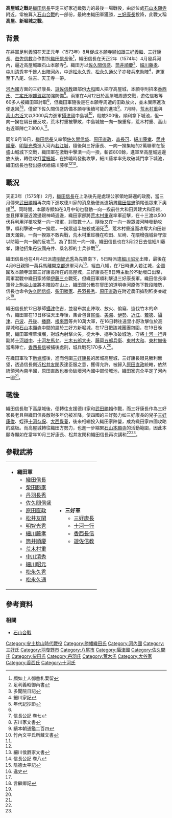 {{Infobox Military Conflict
|conflict=高屋城之戰
|image=[[File:Grave_of_Emperor_Ankan.jpg|250px]]
|caption=高屋城本丸遺跡
|date=1575年（[[天正_(日本)|天正]]三年）四月
|place=[[河內國|河內國]][[高屋城|高屋城]]、新堀城（今[[大阪府|大阪府]][[八尾市|八尾市]]）
|result=織田軍勝利
|combatant1=[[Image:Oda_emblem.svg|20px]] 織田軍
|combatant2=[[Image:Japanese_crest_Sanngai_Hisi_ni_itutu_Kuginuki.svg|20px]] 三好軍
|commander1=[[織田信長|織田信長]]<br> [[柴田勝家|柴田勝家]]<br>[[丹羽長秀|丹羽長秀]] <br>[[佐久間信盛|佐久間信盛]]<br>[[原田直政|原田直政]]
|commander2=[[三好康長|三好康長]]<br>[[十河一行|十河一行]]{{KIA}}<br>香西長信{{KIA}}
|strength1=100,000
|strength2=不明
|casualties1=不明
|casualties2=約陣亡170兵<BR>新堀城失陷，三好康長投降織田家
}}
{{japanese|japanese=高屋城の戦い|kana=たかやじょうのたたかい|romaji=takayajiunotatakai)}}

'''高屋城之戰'''是[[織田信長|織田信長]]平定三好家近畿勢力的最後一場戰役，由於位處[[石山本願寺|石山本願寺]]附近，常被算入[[石山合戰|石山合戰]]的一部份，最終由織田軍獲勝，[[三好康長|三好康長]]投降，此戰又稱'''高屋、新堀城之戰'''。

==背景==
在將軍[[足利義昭|足利義昭]]在天正元年（1573年）8月促成[[本願寺顯如|本願寺顯如]]跟[[三好義繼|三好義繼]]、[[三好康長|三好康長]]、[[遊佐信教|遊佐信教]]合作對抗[[織田信長|織田信長]]後<ref>顯如上人御書札案留</ref>，織田信長在天正2年（1574年）4月發兵河內，逼近高屋城跟石山本願寺<ref>足利義昭御內書</ref>。織田方以[[佐久間信盛|佐久間信盛]]、[[筒井順慶|筒井順慶]]<ref>多聞院日記</ref>、[[細川藤孝|細川藤孝]]、[[中川清秀|中川清秀]]率千餘人出陣[[河内国|河內]]，中途[[松永久秀|松永久秀]]、[[松永久通|松永久通]]父子亦發兵來助陣<ref name="細川家記">細川家記</ref>，進軍至下八尾、住吉、天王寺一帶。

[[河內國|河內國]]方面的三好康長、[[遊佐信教|遊佐信教]]跟部份[[大和国|大和]]國人把守高屋城，本願寺則招來[[香西氏|香西氏]]、[[三宅氏|三宅氏]]跟[[雜賀眾|雜賀眾]]加強防備<ref name="年代記抄節">年代記抄節</ref>。兩軍在4月12日於高屋城周遭交戰，遊佐信教等60多人被織田軍討取<ref name="細川家記"/>，但織田軍隨後是在本願寺周遭的田畝放火，並未實際進攻便退回<ref>信長公記 卷七</ref><ref name="吉川家文書">吉川家文書</ref>，僅留下佐久間信盛防備本願寺後續可能的進攻<ref>續本朝通鑑二百四</ref>。7月時，[[荒木村重|荒木村重]]與[[高山右近|高山右近]]又以3000兵力進軍[[攝津國|攝津國]]中島城<ref>竹內文平氏所藏文書</ref>，殺敵300後，順利拿下城池，但一向一揆在隔日便反攻，荒木村重被擊敗，中島城被一向一揆重奪，荒木村重、高山右近軍陣亡7.800人<ref name="年代記抄節"/>。

同年9月18日，[[織田信長|織田信長]]又率領[[佐久間信盛|佐久間信盛]]、[[原田直政|原田直政]]、[[森長可|森長可]]、[[細川藤孝|細川藤孝]]、[[筒井順慶|筒井順慶]]、[[明智光秀|明智光秀]]進入河內[[若江城|若江城]]，隨後與三好康長、一向一揆集結的2萬聯軍在飯盛山城城下交戰，織田軍在激戰中擊潰一向一揆，斬首800餘，進軍至高屋城週邊放火後，轉往攻打[[萱振城|萱振城]]，在拂曉時發動攻擊，細川藤孝率先攻破城門拿下城池，織田信長也發出感狀給細川藤孝<ref name="細川家記"/><ref name="細川侯爵家文書">細川侯爵家文書</ref>。

==戰況==
天正3年（1575年）2月，[[織田信長|織田信長]]在上洛後先是處理公家領地歸還的政務，當三月傳來[[武田勝賴|武田勝賴]]再次南下進攻德川家的消息後便派遣嫡男[[織田信忠|織田信忠]]領尾張眾東下奧援<ref name="信長公記 卷八">信長公記 卷八</ref>。同時間，本願寺顯如在3月中旬也發動一向一揆前往大和田興建大和田砦，並且揮軍逼近渡邊跟神崎週邊，織田家部將[[荒木村重|荒木村重]]遂率軍迎擊，在十三渡以500伏兵利用洋槍攻擊一向一揆軍，討取數十人，隨後又在一向一揆眾渡河時發動攻擊，順利擊破一向一揆眾，一揆眾過半被殺或溺死<ref>陰德太平記</ref>，荒木村重進而攻奪大和田砦跟天滿砦，一向一揆眾不敢與戰，荒木村重趁機在吹田、尼崎、花隈增強城砦守禦以防範一向一揆的反攻<ref>逸史</ref>。為了對抗一向一揆，織田信長也在3月22日去信細川藤孝，讓他招集[[丹波國|丹波國]]舟井、桑名郡的士兵參戰<ref name="細川侯爵家文書"/>。

織田信長也在4月4日派遣[[明智光秀|明智光秀]]為先鋒南下，5日時派遣[[細川昭元|細川昭元]]出陣，最後在4月6日親領一萬兵馬離開[[京都|京都]]進軍河內<ref>言繼卿記</ref>，經由八幡，在7日時進入若江城，企圖圍攻本願寺盟軍三好康長所在的高屋城，三好康長在8日時主動於不動坂口出擊，兩軍混戰中織田家將領[[伊藤三介|伊藤三介]]戰死，但織田軍順利擊退三好康長軍。織田信長率軍登上[[駒谷山|駒谷山]]並將本陣設在山上，織田軍分散在譽田的道明寺河原佈下數段陣勢，信長也命令[[佐久間信盛|佐久間信盛]]、[[柴田勝家|柴田勝家]]、[[丹羽長秀|丹羽長秀]]、[[原田直政|原田直政]]在附近農田搶割稻麥並縱火<ref name="信長公記 卷八"/>。

織田信長於12日移師[[攝津國|攝津]]住吉，並發布禁止陣取、放火、偷竊、盜伐竹木的命令，織田軍在13日移往天王寺後，集合包含[[尾張國|尾張]]、[[美濃國|美濃]]、[[伊勢國|伊勢]]、[[近江國|近江]]、[[若狭國|若狹]]、[[攝津國|攝津]]、[[丹波國|丹波]]、[[丹後國|丹後]]、[[播磨國|播磨]]、[[根來眾|根來眾]]等共10萬大軍，在16日轉往遠里小野攻擊位於高屋城和[[石山本願寺|石山本願寺]]中間的屬於三好方新堀城，在17日把該城團團包圍，在19日晚間，織田軍埋草填堀，對城內射擊火矢，從大手、搦手攻破城池，守將[[十河一行|十河一行]]與副將[[十河越中|十河越中]]、[[十河左馬允|十河左馬允]]、[[三木五郎大夫|三木五郎大夫]]、[[藤岡五郎兵衛|藤岡五郎兵衛]]、[[東村大和|東村大和]]、[[東村備後|東村備後]]當場陣亡，[[香西長信|香西長信]]被捕後處刑，城兵戰死170多人<ref name="信長公記 卷八"/>。

在織田軍攻下[[新堀城|新堀城]]後，進而包圍[[三好康長|三好康長]]的居城高屋城，三好康長眼見勝利無望，透過信長側近[[松井友閑|松井友閑]]表達臣服之意，獲得允許，被歸入[[原田直政|原田直政]]統轄，依然統領河內南半國，原田直政也奉命破壞河內國中部份城池，織田家完全平定了河內一國<ref name="信長公記 卷八"/>。

==戰後==
織田信長取下高屋城後，便轉往支援德川家和[[武田勝賴|武田勝賴]]作戰，而三好康長作為三好家長老且與織田信長敵對多年仍被准降，使四國的三好勢力如三好康長的兒子[[三好康俊|三好康俊]]、姪孫[[十河存保|十河存保]]、[[大西覺養|大西覺養]]，後來相繼投入織田家陣營，成為織田家四國攻略的跳板。而高屋城轉往織田方勢力，也進一步縮緊[[石山本願寺|石山本願寺]]的活動範圍，因此本願寺顯如在當年10月三好康長、松井友閑和織田信長再次講和<ref name="吉川家文書"/><ref name="信長公記 卷八"/>。
==參戰武將==
{|
|-
|valign=top|
* '''織田軍'''
** [[織田信長|織田信長]]
** [[柴田勝家|柴田勝家]]
** [[丹羽長秀|丹羽長秀]]
** [[佐久間信盛|佐久間信盛]]
** [[原田直政|原田直政]]
** [[松井友閑|松井友閑]]
** [[明智光秀|明智光秀]]
** [[細川藤孝|細川藤孝]]
** [[筒井順慶|筒井順慶]]
** [[荒木村重|荒木村重]]
** [[中川清秀|中川清秀]]
** [[細川昭元|細川昭元]]
** [[松永久秀|松永久秀]]
** [[松永久通|松永久通]]
|valign=top|
* '''三好軍'''
** [[三好康長|三好康長]]
** [[十河一行|十河一行]]
** [[香西長信|香西長信]]
** [[遊佐信教|遊佐信教]]
|}

==參考資料==
{{reflist}}
===相關===
*[[石山合戰|石山合戰]]

[[Category:安土桃山時代戰役|Category:安土桃山時代戰役]]
[[Category:勝幡織田氏|Category:勝幡織田氏]]
[[Category:河內國|Category:河內國]]
[[Category:三好氏|Category:三好氏]]
[[Category:羽曳野市|Category:羽曳野市]]
[[Category:八尾市|Category:八尾市]]
[[Category:攝津國|Category:攝津國]]
[[Category:佐久間氏|Category:佐久間氏]]
[[Category:柴田氏|Category:柴田氏]]
[[Category:丹羽氏|Category:丹羽氏]]
[[Category:荒木氏|Category:荒木氏]]
[[Category:大谷家|Category:大谷家]]
[[Category:香西氏|Category:香西氏]]
[[Category:十河氏|Category:十河氏]]